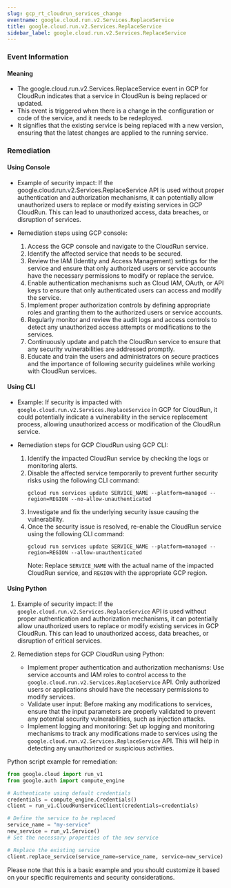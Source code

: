 ```yaml
--- 
slug: gcp_rt_cloudrun_services_change
eventname: google.cloud.run.v2.Services.ReplaceService
title: google.cloud.run.v2.Services.ReplaceService
sidebar_label: google.cloud.run.v2.Services.ReplaceService
---
```

                       
### Event Information

#### Meaning

- The google.cloud.run.v2.Services.ReplaceService event in GCP for CloudRun indicates that a service in CloudRun is being replaced or updated.
- This event is triggered when there is a change in the configuration or code of the service, and it needs to be redeployed.
- It signifies that the existing service is being replaced with a new version, ensuring that the latest changes are applied to the running service.

### Remediation

#### Using Console

- Example of security impact: If the google.cloud.run.v2.Services.ReplaceService API is used without proper authentication and authorization mechanisms, it can potentially allow unauthorized users to replace or modify existing services in GCP CloudRun. This can lead to unauthorized access, data breaches, or disruption of services.

- Remediation steps using GCP console:
  1. Access the GCP console and navigate to the CloudRun service.
  2. Identify the affected service that needs to be secured.
  3. Review the IAM (Identity and Access Management) settings for the service and ensure that only authorized users or service accounts have the necessary permissions to modify or replace the service.
  4. Enable authentication mechanisms such as Cloud IAM, OAuth, or API keys to ensure that only authenticated users can access and modify the service.
  5. Implement proper authorization controls by defining appropriate roles and granting them to the authorized users or service accounts.
  6. Regularly monitor and review the audit logs and access controls to detect any unauthorized access attempts or modifications to the services.
  7. Continuously update and patch the CloudRun service to ensure that any security vulnerabilities are addressed promptly.
  8. Educate and train the users and administrators on secure practices and the importance of following security guidelines while working with CloudRun services.

#### Using CLI

- Example: If security is impacted with `google.cloud.run.v2.Services.ReplaceService` in GCP for CloudRun, it could potentially indicate a vulnerability in the service replacement process, allowing unauthorized access or modification of the CloudRun service.

- Remediation steps for GCP CloudRun using GCP CLI:
  1. Identify the impacted CloudRun service by checking the logs or monitoring alerts.
  2. Disable the affected service temporarily to prevent further security risks using the following CLI command:
     ```
     gcloud run services update SERVICE_NAME --platform=managed --region=REGION --no-allow-unauthenticated
     ```
  3. Investigate and fix the underlying security issue causing the vulnerability.
  4. Once the security issue is resolved, re-enable the CloudRun service using the following CLI command:
     ```
     gcloud run services update SERVICE_NAME --platform=managed --region=REGION --allow-unauthenticated
     ```
     Note: Replace `SERVICE_NAME` with the actual name of the impacted CloudRun service, and `REGION` with the appropriate GCP region.

#### Using Python

1. Example of security impact: If the `google.cloud.run.v2.Services.ReplaceService` API is used without proper authentication and authorization mechanisms, it can potentially allow unauthorized users to replace or modify existing services in GCP CloudRun. This can lead to unauthorized access, data breaches, or disruption of critical services.

2. Remediation steps for GCP CloudRun using Python:
   - Implement proper authentication and authorization mechanisms: Use service accounts and IAM roles to control access to the `google.cloud.run.v2.Services.ReplaceService` API. Only authorized users or applications should have the necessary permissions to modify services.
   - Validate user input: Before making any modifications to services, ensure that the input parameters are properly validated to prevent any potential security vulnerabilities, such as injection attacks.
   - Implement logging and monitoring: Set up logging and monitoring mechanisms to track any modifications made to services using the `google.cloud.run.v2.Services.ReplaceService` API. This will help in detecting any unauthorized or suspicious activities.

Python script example for remediation:
```python
from google.cloud import run_v1
from google.auth import compute_engine

# Authenticate using default credentials
credentials = compute_engine.Credentials()
client = run_v1.CloudRunServiceClient(credentials=credentials)

# Define the service to be replaced
service_name = "my-service"
new_service = run_v1.Service()
# Set the necessary properties of the new service

# Replace the existing service
client.replace_service(service_name=service_name, service=new_service)
```
Please note that this is a basic example and you should customize it based on your specific requirements and security considerations.


 